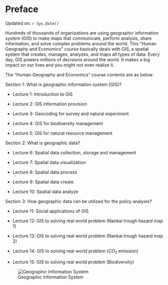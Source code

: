 # Preface {.unnumbered}

Updated on: `r Sys.Date()`

Hundreds of thousands of organizations are using geographic information system (GIS) to make maps that communicate, perform analysis, share information, and solve complex problems around the world. This "Human Geography and Economics" course basically deals with GIS, a spatial system that creates, manages, analyzes, and maps all types of data. Every day, GIS powers millions of decisions around the world. It makes a big impact on our lives and you might not even realize it.

The "Human Geography and Economics" course contents are as below:

Section 1: What is geographic information system (GIS)?

-   Lecture 1: Introduction to GIS

-   Lecture 2: GIS information provision

-   Lecture 3: Geocoding for survey and natural experiment

-   Lecture 4: GIS for biodiversity management

-   Lecture 5: GIS for natural resource management

Section 2: What is geographic data?

-   Lecture 6: Spatial data collection, storage and management

-   Lecture 7: Spatial data visualization

-   Lecture 8: Spatial data process

-   Lecture 9: Spatial data create

-   Lecture 10: Spatial data analyze

Section 3: How geographic data can be utilized for the policy analysis?

-   Lecture 11: Social applications of GIS

-   Lecture 12: GIS to solving real world problem (Nankai trough hazard map 1)

-   Lecture 13: GIS to solving real world problem (Nankai trough hazard map 2)

-   Lecture 14: GIS to solving real world problem ($CO_2$ emission)

-   Lecture 15: GIS to solving real world problem (Biodiversity)

![Geographic Information System](figures/GIS.png)
